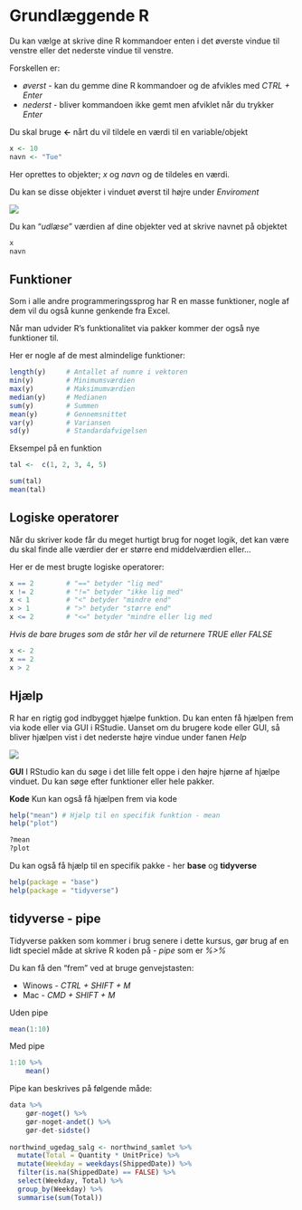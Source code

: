 # Grundlæggende R {#grundlæggende_r}
Du kan vælge at skrive dine R kommandoer enten i det øverste vindue til venstre eller det nederste vindue til venstre.

Forskellen er:

* *øverst*  - kan du gemme dine R kommandoer og de afvikles med *CTRL + Enter*
* *nederst* - bliver kommandoen ikke gemt men afviklet når du trykker *Enter*

Du skal bruge **<-** nårt du vil tildele en værdi til en variable/objekt

```r
x <- 10
navn <- "Tue"
```

Her oprettes to objekter; *x* og *navn*
og de tildeles en værdi.

Du kan se disse objekter i vinduet øverst til højre under *Enviroment*

![](image/objekter.png)

Du kan "*udlæse*" værdien af dine objekter ved at skrive navnet på objektet

```r
x
navn
```


## Funktioner
Som i alle andre programmeringssprog har R en masse funktioner, nogle af dem vil du også kunne genkende fra Excel.

Når man udvider R's funktionalitet via pakker kommer der også nye funktioner til.

Her er nogle af de mest almindelige funktioner:

```r
length(y)     # Antallet af numre i vektoren
min(y)        # Minimumsværdien
max(y)        # Maksimumværdien
median(y)     # Medianen
sum(y)        # Summen
mean(y)       # Gennemsnittet
var(y)        # Variansen
sd(y)         # Standardafvigelsen
```

Eksempel på en funktion
```r
tal <-  c(1, 2, 3, 4, 5)

sum(tal)
mean(tal)
```

## Logiske operatorer
Når du skriver kode får du meget hurtigt brug for noget logik, det kan være du skal finde alle værdier der er større end middelværdien eller...

Her er de mest brugte logiske operatorer:

```r
x == 2        # "==" betyder "lig med"
x != 2        # "!=" betyder "ikke lig med"
x < 1         # "<" betyder "mindre end"
x > 1         # ">" betyder "større end"
x <= 2        # "<=" betyder "mindre eller lig med
```

*Hvis de bare bruges som de står her vil de returnere TRUE eller FALSE*

```r
x <- 2
x == 2
x > 2
```


## Hjælp
R har en rigtig god indbygget hjælpe funktion.
Du kan enten få hjælpen frem via kode eller via GUI i RStudie.
Uanset om du brugere kode eller GUI, så bliver hjælpen vist i det nederste højre vindue under fanen *Help*

![](image/help.png)

**GUI**
I RStudio kan du søge i det lille felt oppe i den højre hjørne af hjælpe vinduet.
Du kan søge efter funktioner eller hele pakker.


**Kode**
Kun kan også få hjælpen frem via kode

```r
help("mean") # Hjælp til en specifik funktion - mean
help("plot")

?mean 
?plot
```

Du kan også få hjælp til en specifik pakke - her **base** og **tidyverse**

```r
help(package = "base")
help(package = "tidyverse")
```


## tidyverse - pipe

Tidyverse pakken som kommer i brug senere i dette kursus, gør brug af en lidt speciel måde at skrive R koden på - *pipe* som er *%>%*

Du kan få den "frem" ved at bruge genvejstasten:

* Winows  - *CTRL + SHIFT + M*
* Mac - *CMD + SHIFT + M*

Uden pipe
```r
mean(1:10)
```

Med pipe
```r
1:10 %>%
    mean()
```

Pipe kan beskrives på følgende måde:
```r
data %>%
    gør-noget() %>%
    gør-noget-andet() %>%
    gør-det-sidste()
    
northwind_ugedag_salg <- northwind_samlet %>%
  mutate(Total = Quantity * UnitPrice) %>%
  mutate(Weekday = weekdays(ShippedDate)) %>%
  filter(is.na(ShippedDate) == FALSE) %>%
  select(Weekday, Total) %>%
  group_by(Weekday) %>%
  summarise(sum(Total))    
```
